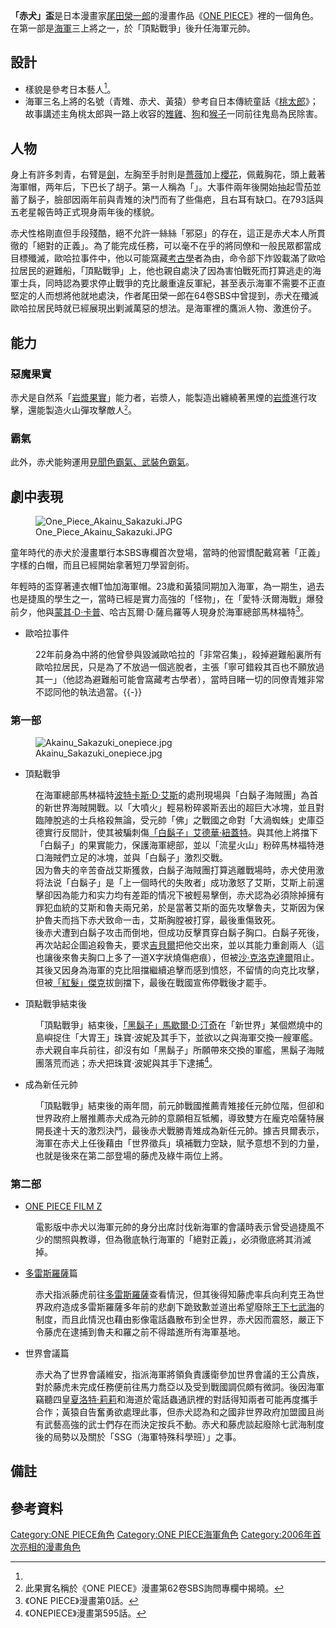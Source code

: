 
{{Pathnav|ONE PIECE|ONE PIECE角色列表|海軍 (ONE PIECE)}}
{{noteTA|G1=OnePiece
|1=zh:上將; zh-tw:上將; zh-hk:大將; zh-hans:大将;
}}
{{Notability Unreferenced |time=2014-01-22T06:11:35+00:00}} 
{{ONE PIECE人物
| 人物名稱 = 「赤犬」盃
| 日語名稱 = {{lang|ja|赤犬／サカズキ}}
| 英文譯名 = {{lang|en|Akainu／Sakazuki}}
| 圖像     = [[檔案:赤犬.jpg|240px]]
| 初次登場 = 漫畫第397話、動畫第278話
| 聲優 = {{Plain list| 
{{JPN}}
* [[立木文彥|立木文彥]]
* [[中尾巖雄|中尾巖雄]]{{small|（中將時期）}}
{{TWN}}
* [[宋克軍|宋克軍]]
* [[符爽|符爽]]{{small|（中將時期）}}
{{HKG}}
* [[梁皓翔|梁皓翔]]{{small|（[[Now觀星台|Now觀星台]]／[[ViuTV|ViuTV]]）}}
{{US}}
* {{link-en|安德魯·樂福|Andrew Love}}{{small|（[[Funimation|Funi]]）}}
}}
| 性別 = 男
| 生日 = 8月16日<small><ref name="ONEPIECE_59_SBS">《ONE PIECE》漫畫第59卷SBS詢問專欄。</ref></small>
| 血型 = F型
| 身高 = 306公分
| 年齡 = （第一部）53歲<small></small><br>（第二部）55歲
| 出生地 = 北海
| 所屬團體 = [[世界政府_(ONE_PIECE)|世界政府]] - [[海軍_(ONE_PIECE)|海軍]] 
| 惡魔果實 = 自然系「岩漿果實」
| 能力= [[ONE_PIECE用語列表#霸氣|見聞色霸氣、武裝色霸氣]]<ref>VIVRE CARD～ONE PIECE圖鑑～</ref>
| 隸屬 = 海軍本部
| 軍階 = （第一部）中將（22年前）→ 上將<br/>（第二部）元帥
| 喜歡的食物 = 白米飯、辣椒
| 台灣譯名 = {{lang|zh-tw|赤犬 盃}}<small>（[[東立出版社|東立]]）</small>
| 港澳譯名 = {{lang|zh-hk|赤犬 沙加蘇奇}}<small>（[[天下出版|天下]]）</small>
| 大陸譯名 = {{lang|zh-cn|赤犬 萨卡斯基}}<small> （[[浙人美|浙人美]]）</small>
}}
'''「赤犬」盃'''是日本漫畫家[[尾田榮一郎|尾田榮一郎]]的漫畫作品《[[ONE_PIECE|ONE PIECE]]》裡的一個角色。在第一部是[[海軍_(ONE_PIECE)|海軍]]三上將之一，於「頂點戰爭」後升任海軍元帥。

== 設計 ==
* 樣貌是參考日本藝人{{tsl|ja|菅原文太}}<ref name="ONEPIECE_59_SBS"/>。
* 海軍三名上將的名號（青雉、赤犬、黃猿）參考自日本傳統童話《[[桃太郎|桃太郎]]》；故事講述主角桃太郎與一路上收容的[[雉雞|雉雞]]、[[狗|狗]]和[[猴子|猴子]]一同前往鬼島為民除害。

== 人物 ==
身上有許多刺青，右臂是[[劍|劍]]，左胸至手肘則是[[薔薇|薔薇]]加上[[櫻花|櫻花]]，佩戴胸花，頭上戴著海軍帽，两年后，下巴长了胡子。第一人稱為「{{lang|ja|わし}}」。大事件兩年後開始抽起雪茄並蓄了鬍子，臉部因兩年前與青雉的決鬥而有了些傷疤，且右耳有缺口。在793話與五老星報告時正式現身兩年後的樣貌。

赤犬性格剛直但手段殘酷，絕不允許一絲絲「邪惡」的存在，這正是赤犬本人所貫徹的「絕對的正義」。為了能完成任務，可以毫不在乎的將同僚和一般民眾都當成目標殲滅，歐哈拉事件中，他以可能窩藏[[考古学|考古學]]者為由，命令部下炸毀載滿了歐哈拉居民的避難船，「頂點戰爭」上，他也親自處決了因為害怕戰死而打算逃走的海軍士兵，同時認為要求停止戰爭的克比嚴重違反軍紀，甚至表示海軍不需要不正直堅定的人而想將他就地處決，作者尾田榮一郎在64卷SBS中曾提到，赤犬在殲滅歐哈拉居民時就已經展現出剿滅萬惡的想法。是海軍裡的鷹派人物、激進份子。

== 能力 ==
=== 惡魔果實 ===
赤犬是自然系「[[惡魔果實|岩漿果實]]」能力者，岩漿人，能製造出纏繞著黑煙的[[岩漿|岩漿]]進行攻擊，還能製造火山彈攻擊敵人<small><ref>此果實名稱於《ONE PIECE》漫畫第62卷SBS詢問專欄中揭曉。 </ref></small>。

=== 霸氣 === 
此外，赤犬能夠運用[[霸氣_(ONE_PIECE)|見聞色霸氣、武裝色霸氣]]。

== 劇中表現 ==
[[File:One_Piece_Akainu_Sakazuki.JPG|thumb]]

童年時代的赤犬於漫畫單行本SBS專欄首次登場，當時的他習慣配戴寫著「正義」字樣的白帽，而且已經開始拿著短刀學習劍術。

年輕時的盃穿著連衣帽T恤加海軍帽。23歲和黃猿同期加入海軍，為一期生，過去也是捷風的學生之一，當時已經是實力高強的「怪物」，在「愛特·沃爾海戰」爆發前夕，他與[[蒙其·D·卡普|蒙其·D·卡普]]、哈古瓦爾·D·薩烏羅等人現身於海軍總部馬林福特<ref>《ONE PIECE》漫畫第0話。</ref>。

* 歐哈拉事件
: 22年前身為中將的他曾參與毀滅歐哈拉的「非常召集」，殺掉避難船裏所有歐哈拉居民，只是為了不放過一個逃脫者，主張「寧可錯殺其百也不願放過其一」（他認為避難船可能會窩藏考古學者），當時目睹一切的同僚青雉非常不認同他的執法過當。{{-}}

=== 第一部 ===
[[File:Akainu_Sakazuki_onepiece.jpg|thumb]]
* 頂點戰爭
: 在海軍總部馬林福特[[波特卡斯·D·艾斯|波特卡斯·D·艾斯]]的處刑現場與「白鬍子海賊團」為首的新世界海賊開戰。以「大噴火」輕易粉碎裘斯丟出的超巨大冰塊，並且對臨陣脫逃的士兵格殺無論，受元帥「佛」之戰國之命對「大渦蜘蛛」史庫亞德實行反間計，使其被騙刺傷[[艾德華·紐蓋特|「白鬍子」艾德華·紐蓋特]]。與其他上將擋下「白鬍子」的果實能力，保護海軍總部，並以「流星火山」粉碎馬林福特港口海賊們立足的冰塊，並與「白鬍子」激烈交戰。
: 因为魯夫的辛苦奋战艾斯獲救，白鬍子海賊團打算逃離戰場時，赤犬使用激将法说「白鬍子」是「上一個時代的失敗者」成功激怒了艾斯，艾斯上前還擊卻因為能力和实力均有差距的情况下被輕易擊倒，赤犬認為必須除掉擁有罪犯血統的艾斯和魯夫兩兄弟，於是當著艾斯的面先攻擊魯夫，艾斯因为保护魯夫而挡下赤犬致命一击，艾斯胸膛被打穿，最後重傷致死。
: 後赤犬遭到白鬍子攻击而倒地，但成功反擊貫穿白鬍子胸口。白鬍子死後，再次站起企圖追殺魯夫，要求[[吉貝爾|吉貝爾]]把他交出來，並以其能力重創兩人（這也讓後來魯夫胸口上多了一道X字狀燒傷疤痕），但被[[克洛克達爾|沙·克洛克達爾]]阻止。其後又因身為海軍的克比阻擋繼續追擊而感到憤怒，不留情的向克比攻擊，但被[[香克斯|「紅髮」傑克]]拔劍擋下，最後在戰國宣佈停戰後才罷手。

* 頂點戰爭結束後
:「頂點戰爭」結束後，[[馬歇爾·D·汀奇|「黑鬍子」馬歇爾·D·汀奇]]在「新世界」某個燃燒中的島嶼捉住「大胃王」珠寶·波妮及其手下，並欲以之與海軍交換一艘軍艦。赤犬親自率兵前往，卻沒有如「黑鬍子」所願帶來交換的軍艦，黑鬍子海賊團落荒而逃；赤犬把珠寶·波妮與其手下逮捕<ref name="ONEPIECE漫畫_595">《ONEPIECE》漫畫第595話。</ref>。

*成為新任元帥
:「頂點戰爭」結束後的兩年間，前元帥戰國推薦青雉接任元帥位階，但卻和世界政府上層推薦赤犬成為元帥的意願相互牴觸，導致雙方在龐克哈薩特展開長達十天的激烈決鬥，最後赤犬戰勝青雉成為新任元帥。據吉貝爾表示，海軍在赤犬上任後藉由「世界徵兵」填補戰力空缺，賦予意想不到的力量，也就是後來在第二部登場的藤虎及綠牛兩位上將。

=== 第二部 ===
* [[ONE_PIECE_FILM_Z|ONE PIECE FILM Z]]
: 電影版中赤犬以海軍元帥的身分出席討伐新海軍的會議時表示曾受過捷風不少的關照與教導，但為徹底執行海軍的「絕對正義」，必須徹底將其消滅掉。

* [[多雷斯羅薩|多雷斯羅薩]]篇
: 赤犬指派藤虎前往[[多雷斯羅薩|多雷斯羅薩]]查看情況，但其後得知藤虎率兵向利克王為世界政府造成多雷斯羅薩多年前的悲劇下跪致歉並道出希望廢除[[王下七武海|王下七武海]]的制度，而且此情況也藉由影像電話蟲散布到全世界，赤犬因而震怒，嚴正下令藤虎在逮捕到魯夫和羅之前不得踏進所有海軍基地。

* 世界會議篇
: 赤犬為了世界會議維安，指派海軍將領負責護衛參加世界會議的王公貴族，對於藤虎未完成任務便前往馬力喬亞以及受到戰國調侃頗有微詞。後因海軍竊聽四皇[[夏洛特·莉莉|夏洛特·莉莉]]和海道於電話蟲通訊裡的對話得知兩者可能再度攜手合作；黃猿自告奮勇欲處理此事，但赤犬認為和之國非世界政府加盟國且尚有武藝高強的武士們存在而決定按兵不動。赤犬和藤虎談起廢除七武海制度後的局勢以及關於「SSG（海軍特殊科學班）」之事。

== 備註 ==
{{NoteFoot}}

== 參考資料 ==
{{Reflist|3}}

{{ONE PIECE}}
{{DEFAULTSORT:Sakazuki}}
[[Category:ONE_PIECE角色|Category:ONE PIECE角色]]
[[Category:ONE_PIECE海軍角色|Category:ONE PIECE海軍角色]]
[[Category:2006年首次亮相的漫畫角色|Category:2006年首次亮相的漫畫角色]]